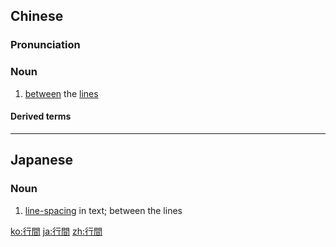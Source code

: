 {{also|行间}}
==Chinese==
{{zh-forms|s=行间}}

===Pronunciation===
{{zh-pron
|m=hángjiān
|c=hong4 gaan1
|cat=n
}}

===Noun===
{{zh-noun}}

# [[between]] the [[line]]s

====Derived terms====
{{zh-der|字裡行間}}

----

==Japanese==
{{ja-kanjitab|行|間}}

===Noun===
{{ja-noun|ぎょうかん}}
# [[line-spacing]] in text; between the lines

[[ko:行間]]
[[ja:行間]]
[[zh:行間]]